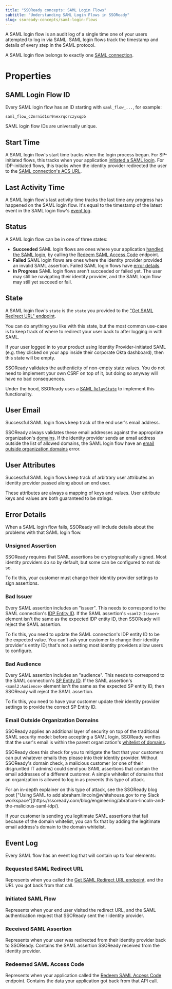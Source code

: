 ```yaml
---
title: "SSOReady concepts: SAML Login Flows"
subtitle: "Understanding SAML Login Flows in SSOReady"
slug: ssoready-concepts/saml-login-flows
---
```


A SAML login flow is an audit log of a single time one of your users attempted
to log in via SAML. SAML login flows track the timestamp and details of every
step in the SAML protocol.

A SAML login flow belongs to exactly one [SAML
connection](/docs/ssoready-concepts/saml-connections).

# Properties

## SAML Login Flow ID

Every SAML login flow has an ID starting with `saml_flow_...`, for example:

```
saml_flow_c2nrnid1sr9nexrqorczyxqpb
```

SAML login flow IDs are universally unique.

## Start Time

A SAML login flow's start time tracks when the login process began. For
SP-initiated flows, this tracks when your application [initiated a SAML
login](/docs/saml/saml-quickstart#initiating-saml-logins). For IDP-initiated
flows, this tracks when the identity provider redirected the user to the [SAML
connection's ACS
URL](/docs/ssoready-concepts/saml-connections#assertion-consumer-service-acs-url).

## Last Activity Time

A SAML login flow's last activity time tracks the last time any progress has
happened on the SAML login flow. It's equal to the timestamp of the latest event
in the SAML login flow's [event log](#event-log).

## Status

A SAML login flow can be in one of three states:

- **Succeeded** SAML login flows are ones where your application [handled the
  SAML login](/docs/saml/saml-quickstart#handling-saml-logins), by calling the
  [Redeem SAML Access Code](/docs/api-reference/saml/redeem-saml-access-code)
  endpoint.
- **Failed** SAML login flows are ones where the identity provider provided an
  invalid SAML assertion. Failed SAML login flows have [error
  details](#error-details).
- **In Progress** SAML login flows aren't succeeded or failed yet. The user may
  still be navigating their identity provider, and the SAML login flow may still
  yet succeed or fail.

## State

A SAML login flow's `state` is the `state` you provided to the ["Get SAML
Redirect URL"
endpoint](/docs/api-reference/saml/get-saml-redirect-url#request.body.state).

You can do anything you like with this state, but the most common use-case is to
keep track of where to redirect your user back to after logging in with SAML.

If your user logged in to your product using Identity Provider-initiated SAML
(e.g. they clicked on your app inside their corporate Okta dashboard), then this
state will be empty.

SSOReady validates the authenticity of non-empty state values. You do not need
to implement your own CSRF on top of it, but doing so anyway will have no bad
consequences.

Under the hood, SSOReady uses a [SAML
`RelayState`](<https://docs.oasis-open.org/security/saml/Post2.0/sstc-saml-tech-overview-2.0.html#:~:text=Sometimes%20a%20binding%2Dspecific%20field%20called%20RelayState%20is%20used%20to%20coordinate%20messages%20and%20actions%20of%20IdPs%20and%20SPs%2C%20for%20example%2C%20to%20allow%20an%20IdP%20(with%20which%20SSO%20was%20initiated)%20to%20indicate%20the%20URL%20of%20a%20desired%20resource%20when%20communicating%20with%20an%20SP.>)
to implement this functionality.

## User Email

Successful SAML login flows keep track of the end user's email address.

SSOReady always validates these email addresses against the appropriate
organization's [domains](/docs/ssoready-concepts/organizations#domains). If the
identity provider sends an email address outside the list of allowed domains,
the SAML login flow have an [email outside organization
domains](#email-outside-organization-domains) error.

## User Attributes

Successful SAML login flows keep track of arbitrary user attributes an identity
provider passed along about an end user.

These attributes are always a mapping of keys and values. User attribute keys
and values are both guaranteed to be strings.

## Error Details

When a SAML login flow fails, SSOReady will include details about the problems
with that SAML login flow.

### Unsigned Assertion

SSOReady requires that SAML assertions be cryptographically signed. Most
identity providers do so by default, but some can be configured to not do so.

To fix this, your customer must change their identity provider settings to sign
assertions.

### Bad Issuer

Every SAML assertion includes an "issuer". This needs to correspond to the SAML
connection's [IDP Entity
ID](/docs/ssoready-concepts/saml-connections#idp-entity-id). If the SAML
assertion's `<saml2:Issuer>` element isn't the same as the expected IDP entity
ID, then SSOReady will reject the SAML assertion.

To fix this, you need to update the SAML connection's IDP entity ID to be the
expected value. You can't ask your customer to change their identity provider's
entity ID; that's not a setting most identity providers allow users to
configure.

### Bad Audience

Every SAML assertion includes an "audience". This needs to correspond to the
SAML connection's [SP Entity
ID](/docs/ssoready-concepts/saml-connections#sp-entity-id). If the SAML
assertion's `<saml2:Audience>` element isn't the same as the expected SP entity
ID, then SSOReady will reject the SAML assertion.

To fix this, you need to have your customer update their identity provider
settings to provide the correct SP Entity ID.

### Email Outside Organization Domains

SSOReady applies an additional layer of security on top of the traditional SAML
security model: before accepting a SAML login, SSOReady verifies that the user's
email is within the parent organization's [whitelist of
domains](/docs/ssoready-concepts/organizations#domains).

SSOReady does this check for you to mitigate the fact that your customers can
put whatever emails they please into their identity provider. Without SSOReady's
domain check, a malicious customer (or one of their disgruntled IT admins) could
send you SAML assertions that contain the email addresses of a different
customer. A simple whitelist of domains that an organization is allowed to log
in as prevents this type of attack.

<Note>
For an in-depth explainer on this type of attack, see the SSOReady blog post
["Using SAML to add abraham.lincoln@whitehouse.gov to my Slack
workspace"](https://ssoready.com/blog/engineering/abraham-lincoln-and-the-malicious-saml-idp/).
</Note>

If your customer is sending you legitimate SAML assertions that fail because of
the domain whitelist, you can fix that by adding the legitimate email address's
domain to the domain whitelist.

## Event Log

Every SAML flow has an event log that will contain up to four elements:

### Requested SAML Redirect URL

Represents when you called the [Get SAML
Redirect URL endpoint](/docs/api-reference/saml/get-saml-redirect-url), and the
URL you got back from that call.

### Initiated SAML Flow

Represents when your end user visited the redirect URL, and the SAML
authentication request that SSOReady sent their identity provider.

### Received SAML Assertion

Represents when your user was redirected from their identity provider back to
SSOReady. Contains the SAML assertion SSOReady received from the identity
provider.

### Redeemed SAML Access Code

Represents when your application called the [Redeem SAML Access
Code](/docs/api-reference/saml/redeem-saml-access-code) endpoint. Contains the
data your application got back from that API call.
